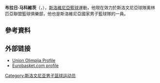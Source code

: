 '''布拉日·马科維茨'''（{{lang-sl|'''Blaž Mahkovic'''}}，{{bd|1990年|3月21日}}），[[斯洛維尼亞|斯洛維尼亞]][[籃球|籃球]]運動，他現在效力於斯洛文尼亞球隊奧林匹亞聯盟籃球俱樂部，他也是斯洛維尼亞國家男子籃球隊的一員。

== 參考資料 == 
{{reflist}}

== 外部链接 ==
* [https://web.archive.org/web/20141016205719/http://www.union.olimpija.com/5/13/9794/ Union Olimpija Profile]
* [http://basketball.eurobasket.com/player/Blaz_Mahkovic/Slovenia/Union_Olimpija_Ljubljana/108442 Eurobasket.com profile] {{Wayback|url=http://basketball.eurobasket.com/player/Blaz_Mahkovic/Slovenia/Union_Olimpija_Ljubljana/108442 |date=20160304071640 }}

{{Authority control}}
{{DEFAULTSORT:Mahkovic, Blaž}}
[[Category:斯洛文尼亚男子篮球运动员|Category:斯洛文尼亚男子篮球运动员]]